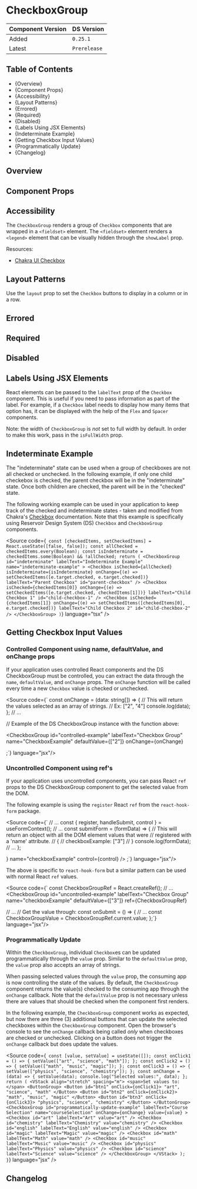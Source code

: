 

<Meta of={CheckboxGroupStories} />

# CheckboxGroup

| Component Version | DS Version   |
| ----------------- | ------------ |
| Added             | `0.25.1`     |
| Latest            | `Prerelease` |

## Table of Contents

- {<Link href="#overview" target="_self">Overview</Link>}
- {<Link href="#component-props" target="_self">Component Props</Link>}
- {<Link href="#accessibility" target="_self">Accessibility</Link>}
- {<Link href="#layout-patterns" target="_self">Layout Patterns</Link>}
- {<Link href="#errored" target="_self">Errored</Link>}
- {<Link href="#required" target="_self">Required</Link>}
- {<Link href="#disabled" target="_self">Disabled</Link>}
- {<Link href="#labels-using-jsx-elements" target="_self">Labels Using JSX Elements</Link>}
- {<Link href="#indeterminate-example" target="_self">Indeterminate Example</Link>}
- {<Link href="#getting-checkbox-input-values" target="_self">Getting Checkbox Input Values</Link>}
- {<Link href="#programmatically-update" target="_self">Programmatically Update</Link>}
- {<Link href="#changelog" target="_self">Changelog</Link>}

## Overview

<Description of={CheckboxGroupStories} />

## Component Props

<Canvas of={CheckboxGroupStories.WithControls} />

<ArgTypes of={CheckboxGroupStories.WithControls} />

## Accessibility

The `CheckboxGroup` renders a group of `Checkbox` components that are wrapped in
a `<fieldset>` element. The `<fieldset>` element renders a `<legend>` element that
can be visually hidden through the `showLabel` prop.

Resources:

- [Chakra UI Checkbox](https://chakra-ui.com/docs/components/form/checkbox)

## Layout Patterns

Use the `layout` prop to set the `Checkbox` buttons to display in a column or in
a row.

<Canvas of={CheckboxGroupStories.Layout} />

## Errored

<Canvas of={CheckboxGroupStories.Errored} />

## Required

<Canvas of={CheckboxGroupStories.Required} />

## Disabled

<Canvas of={CheckboxGroupStories.Disabled} />

## Labels Using JSX Elements

React elements can be passed to the `labelText` prop of the `Checkbox`
component. This is useful if you need to pass information as part of the label.
For example, if a `Checkbox` label needs to display how many items that option
has, it can be displayed with the help of the `Flex` and `Spacer` components.

Note: the width of `CheckboxGroup` is _not_ set to full width by default. In
order to make this work, pass in the `isFullWidth` prop.

<Canvas of={CheckboxGroupStories.LabelsUsingJSXElements} />

## Indeterminate Example

The "indeterminate" state can be used when a group of checkboxes are not all
checked or unchecked. In the following example, if only one child checkebox is
checked, the parent checkbox will be in the "indeterminate" state. Once both
children are checked, the parent will be in the "checked" state.

The following working example can be used in your application to keep track of
the checked and indeterminate states - taken and modified from Chakra's
[Checkbox](https://chakra-ui.com/docs/form/checkbox#indeterminate) documentation.
Note that this example is specifically using Reservoir Design System (DS)
`Checkbox` and `CheckboxGroup` components.

<Source
  code={`
  const [checkedItems, setCheckedItems] = React.useState([false, false]);
  const allChecked = checkedItems.every(Boolean);
  const isIndeterminate = checkedItems.some(Boolean) && !allChecked;
  return (
    <CheckboxGroup
      id="indeterminate"
      labelText="Indeterminate Example"
      name="indeterminate-example"
    >
      <Checkbox
        isChecked={allChecked}
        isIndeterminate={isIndeterminate}
        onChange={(e) => setCheckedItems([e.target.checked, e.target.checked])}
        labelText="Parent Checkbox"
        id="parent-checkbox"
      />
      <Checkbox
        isChecked={checkedItems[0]}
        onChange={(e) => setCheckedItems([e.target.checked, checkedItems[1]])}
        labelText="Child Checkbox 1"
        id="child-checkbox-1"
      />
      <Checkbox
        isChecked={checkedItems[1]}
        onChange={(e) => setCheckedItems([checkedItems[0], e.target.checked])}
        labelText="Child Checkbox 2"
        id="child-checkbox-2"
      />
    </CheckboxGroup>
  )`}
  language="tsx"
/>

<Canvas of={CheckboxGroupStories.IndeterminateExample} />

## Getting Checkbox Input Values

### Controlled Component using name, defaultValue, and onChange props

If your application uses controlled React components and the DS CheckboxGroup
must be controlled, you can extract the data through the `name`, `defaultValue`,
and `onChange` props. The `onChange` function will be called every time a new
`Checkbox` value is checked or unchecked.

 <Source
 code={`
 const onChange = (data: string[]) => {
  // This will return the values selected as an array of strings.
  // Ex: ["2", "4"]
  console.log(data);
};
// ...

// Example of the DS CheckboxGroup instance with the function above:

<CheckboxGroup
  id="controlled-example"
  labelText="Checkbox Group"
  name="CheckboxExample"
  defaultValue={["2"]}
  onChange={onChange}
>
  <Checkbox id="checkbox-2" value="2" labelText="Checkbox 2" />
  <Checkbox id="checkbox-3" value="3" labelText="Checkbox 3" />
  <Checkbox id="checkbox-4" value="4" labelText="Checkbox 4" />
</CheckboxGroup>
;`} language="jsx"/>

### Uncontrolled Component using ref's

If your application uses uncontrolled components, you can pass React `ref` props
to the DS CheckboxGroup component to get the selected value from the DOM.

The following example is using the `register` React `ref` from the
`react-hook-form` package.

<Source 
code={`
// ...
const { register, handleSubmit, control } = useFormContext();
// ...
const submitForm = (formData) => {
  // This will return an object with all the DOM element values that were
  // registered with a 'name' attribute.
  // {
  //   checkboxExample: ["3"]
  // }
  console.log(formData);
  // ...
};

<form
  onSubmit={handleSubmit(submitForm)}
  method="post"
  action="/some/api/endpoint"
>
  <Controller
    as={
      <CheckboxGroup
        id="uncontrolled-example"
        labelText="Checkbox Group"
        name="checkboxExample"
        defaultValue={["3"]}
        ref={register()}
      >
        <Checkbox id="checkbox-2" value="2" labelText="Checkbox 2" />
        <Checkbox id="checkbox-3" value="3" labelText="Checkbox 3" />
        <Checkbox id="checkbox-4" value="4" labelText="Checkbox 4" />
      </CheckboxGroup>
    }
    name="checkboxExample"
    control={control}
  />
</form>
;`} language="jsx"/>

The above is specific to `react-hook-form` but a similar pattern can be used
with normal React `ref` values.

<Source 
code={`
const CheckboxGroupRef = React.createRef<HTMLInputElement>();
// ...
<CheckboxGroup
  id="uncontrolled-example"
  labelText="Checkbox Group"
  name="checkboxExample"
  defaultValue={["3"]}
  ref={CheckboxGroupRef}
>
  <Checkbox id="checkbox-2" value="2" labelText="Checkbox 2" />
  <Checkbox id="checkbox-3" value="3" labelText="Checkbox 3" />
  <Checkbox id="checkbox-4" value="4" labelText="Checkbox 4" />
</CheckboxGroup>

// ...
// Get the value through:
const onSubmit = () => {
// ...
const CheckboxGroupValue = CheckboxGroupRef.current.value;
};`} language="jsx"/>

### Programmatically Update

Within the `CheckboxGroup`, individual `Checkbox`es can be updated programmatically
through the `value` prop. Similar to the `defaultValue` prop, the `value` prop
also accepts an array of strings.

When passing selected values through the `value` prop, the consuming app is now
controlling the state of the values. By default, the `CheckboxGroup` component
returns the value(s) checked to the consuming app through the `onChange` callback.
Note that the `defaultValue` prop is not necessary unless there are values that
should be checked when the component first renders.

In the following example, the `CheckboxGroup` component works as expected, but
now there are three (3) additional buttons that can update the selected checkboxes
within the `CheckboxGroup` component. Open the browser's console to see the
`onChange` callback being called _only_ when checkboxes are checked or unchecked.
Clicking on a button does not trigger the `onChange` callback but does update
the values.

<Source
  code={`
  const [value, setValue] = useState([]);
  const onClick1 = () => {
    setValue(["art", "science", "math"]);
  };
  const onClick2 = () => {
    setValue(["math", "music", "magic"]);
  };
  const onClick3 = () => {
    setValue(["physics", "science", "chemistry"]);
  };
  const onChange = (data) => {
    setValue(data);
    console.log("Selected values:", data);
  };
  return (
    <VStack align="stretch" spacing="m">
      <span>Set values to:</span>
      <ButtonGroup>
        <Button id="btn1" onClick={onClick1}>
          "art", "science", "math"
        </Button>
        <Button id="btn2" onClick={onClick2}>
          "math", "music", "magic"
        </Button>
        <Button id="btn3" onClick={onClick3}>
          "physics", "science", "chemistry"
        </Button>
      </ButtonGroup>
      <CheckboxGroup
        id="programmatically-update-example"
        labelText="Course Selection"
        name="courseSelection"
        onChange={onChange}
        value={value}
      >
        <Checkbox id="art" labelText="Art" value="art" />
        <Checkbox id="chemistry" labelText="Chemistry" value="chemistry" />
        <Checkbox id="english" labelText="English" value="english" />
        <Checkbox id="magic" labelText="Magic" value="magic" />
        <Checkbox id="math" labelText="Math" value="math" />
        <Checkbox id="music" labelText="Music" value="music" />
        <Checkbox id="physics" labelText="Physics" value="physics" />
        <Checkbox id="science" labelText="Science" value="science" />
      </CheckboxGroup>
    </VStack>
  );
}`}
  language="jsx"
/>

<Canvas of={CheckboxGroupStories.ProgrammaticallyUpdateValues} />

## Changelog

<ComponentChangelogTable changelogData={changelogData} />
